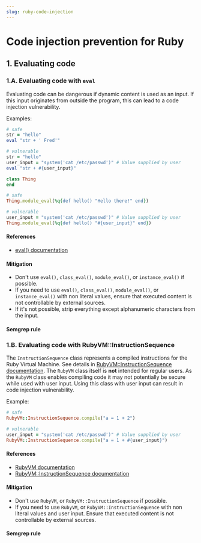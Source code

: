 ```yaml
---
slug: ruby-code-injection
---
```



# Code injection prevention for Ruby

<CodeInjectionIntro />

## 1. Evaluating code

### 1.A. Evaluating code with `eval`

Evaluating code can be dangerous if dynamic content is used as an input. If this input originates from outside the program, this can lead to a code injection vulnerability.

Examples:

```ruby
# safe
str = "hello"
eval "str + ' Fred'"

# vulnerable
str = "hello"
user_input = "system('cat /etc/passwd')" # Value supplied by user
eval "str + #{user_input}"
```

```ruby
class Thing
end

# safe
Thing.module_eval(%q{def hello() "Hello there!" end})

# vulnerable
user_input = "system('cat /etc/passwd')" # Value supplied by user
Thing.module_eval(%q{def hello() "#{user_input}" end})
```

#### References

- [eval() documentation](https://www.rubydoc.info/stdlib/core/Kernel:eval)

#### Mitigation

- Don't use `eval()`, `class_eval()`, `module_eval()`, or `instance_eval()` if possible.
- If you need to use `eval()`, `class_eval()`, `module_eval()`, or `instance_eval()` with non literal values, ensure that executed content is not controllable by external sources.
- If it's not possible, strip everything except alphanumeric characters from the input.

#### Semgrep rule

<LinkToRegistryRule ruleId="ruby.lang.security.no-eval.ruby-eval" />

### 1.B. Evaluating code with RubyVM::InstructionSequence

The `InstructionSequence` class represents a compiled instructions for the Ruby Virtual Machine. See details in [RubyVM::InstructionSequence documentation](https://ruby-doc.org/core-2.6/RubyVM/InstructionSequence.html). The `RubyVM` class itself is **not** intended for regular users. As the `RubyVM` class enables compiling code it may not potentially be secure while used with user input. Using this class with user input can result in code injection vulnerability.

Example:

```ruby
# safe
RubyVM::InstructionSequence.compile("a = 1 + 2")

# vulnerable
user_input = "system('cat /etc/passwd')" # Value supplied by user
RubyVM::InstructionSequence.compile("a = 1 + #{user_input}")
```

#### References

- [RubyVM documentation](https://ruby-doc.org/core-2.7.0/RubyVM.html)
- [RubyVM::InstructionSequence documentation](https://ruby-doc.org/core-2.6/RubyVM/InstructionSequence.html)

#### Mitigation

- Don't use `RubyVM`, or `RubyVM::InstructionSequence` if possible.
- If you need to use `RubyVM`, or `RubyVM::InstructionSequence` with non literal values and user input. Ensure that executed content is not controllable by external sources.

#### Semgrep rule

<LinkToRegistryRule ruleId="ruby.lang.security.no-eval.ruby-eval" />
